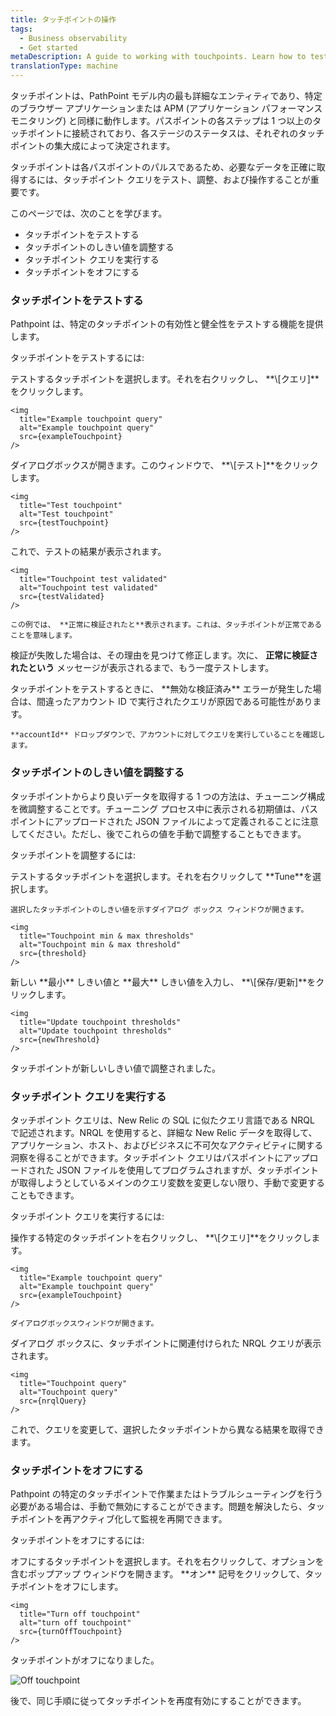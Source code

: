```yaml
---
title: タッチポイントの操作
tags:
  - Business observability
  - Get started
metaDescription: A guide to working with touchpoints. Learn how to test and tune touchpoints to fit your business journey's need.
translationType: machine
---
```










タッチポイントは、PathPoint モデル内の最も詳細なエンティティであり、特定のブラウザー アプリケーションまたは APM (アプリケーション パフォーマンス モニタリング) と同様に動作します。パスポイントの各ステップは 1 つ以上のタッチポイントに接続されており、各ステージのステータスは、それぞれのタッチポイントの集大成によって決定されます。

タッチポイントは各パスポイントのパルスであるため、必要なデータを正確に取得するには、タッチポイント クエリをテスト、調整、および操作することが重要です。

このページでは、次のことを学びます。

* タッチポイントをテストする
* タッチポイントのしきい値を調整する
* タッチポイント クエリを実行する
* タッチポイントをオフにする

### タッチポイントをテストする

Pathpoint は、特定のタッチポイントの有効性と健全性をテストする機能を提供します。

タッチポイントをテストするには:

<Steps>
  <Step>
    テストするタッチポイントを選択します。それを右クリックし、 **\[クエリ]**をクリックします。

    <img
      title="Example touchpoint query"
      alt="Example touchpoint query"
      src={exampleTouchpoint}
    />
  </Step>

  <Step>
    ダイアログボックスが開きます。このウィンドウで、 **\[テスト]**をクリックします。

    <img
      title="Test touchpoint"
      alt="Test touchpoint"
      src={testTouchpoint}
    />
  </Step>

  <Step>
    これで、テストの結果が表示されます。

    <img
      title="Touchpoint test validated"
      alt="Touchpoint test validated"
      src={testValidated}
    />

    この例では、 **正常に検証されたと**表示されます。これは、タッチポイントが正常であることを意味します。
  </Step>

  検証が失敗した場合は、その理由を見つけて修正します。次に、 **正常に検証されたという** メッセージが表示されるまで、もう一度テストします。

  <Callout variant="important">
    タッチポイントをテストするときに、 **無効な検証済み** エラーが発生した場合は、間違ったアカウント ID で実行されたクエリが原因である可能性があります。

    **accountId** ドロップダウンで、アカウントに対してクエリを実行していることを確認します。
  </Callout>
</Steps>

### タッチポイントのしきい値を調整する

タッチポイントからより良いデータを取得する 1 つの方法は、チューニング構成を微調整することです。チューニング プロセス中に表示される初期値は、パスポイントにアップロードされた JSON ファイルによって定義されることに注意してください。ただし、後でこれらの値を手動で調整することもできます。

タッチポイントを調整するには:

<Steps>
  <Step>
    テストするタッチポイントを選択します。それを右クリックして **Tune**を選択します。

    選択したタッチポイントのしきい値を示すダイアログ ボックス ウィンドウが開きます。

    <img
      title="Touchpoint min & max thresholds"
      alt="Touchpoint min & max threshold"
      src={threshold}
    />
  </Step>

  <Step>
    新しい **最小** しきい値と **最大** しきい値を入力し、 **\[保存/更新]**をクリックします。

    <img
      title="Update touchpoint thresholds"
      alt="Update touchpoint thresholds"
      src={newThreshold}
    />
  </Step>

  タッチポイントが新しいしきい値で調整されました。
</Steps>

### タッチポイント クエリを実行する

タッチポイント クエリは、New Relic の SQL に似たクエリ言語である NRQL で記述されます。NRQL を使用すると、詳細な New Relic データを取得して、アプリケーション、ホスト、およびビジネスに不可欠なアクティビティに関する洞察を得ることができます。タッチポイント クエリはパスポイントにアップロードされた JSON ファイルを使用してプログラムされますが、タッチポイントが取得しようとしているメインのクエリ変数を変更しない限り、手動で変更することもできます。

タッチポイント クエリを実行するには:

<Steps>
  <Step>
    操作する特定のタッチポイントを右クリックし、 **\[クエリ]**をクリックします。

    <img
      title="Example touchpoint query"
      alt="Example touchpoint query"
      src={exampleTouchpoint}
    />

    ダイアログボックスウィンドウが開きます。
  </Step>

  <Step>
    ダイアログ ボックスに、タッチポイントに関連付けられた NRQL クエリが表示されます。

    <img
      title="Touchpoint query"
      alt="Touchpoint query"
      src={nrqlQuery}
    />
  </Step>

  これで、クエリを変更して、選択したタッチポイントから異なる結果を取得できます。
</Steps>

### タッチポイントをオフにする

Pathpoint の特定のタッチポイントで作業またはトラブルシューティングを行う必要がある場合は、手動で無効にすることができます。問題を解決したら、タッチポイントを再アクティブ化して監視を再開できます。

タッチポイントをオフにするには:

<Steps>
  <Step>
    オフにするタッチポイントを選択します。それを右クリックして、オプションを含むポップアップ ウィンドウを開きます。
  </Step>

  <Step>
    **オン** 記号をクリックして、タッチポイントをオフにします。

    <img
      title="Turn off touchpoint"
      alt="turn off touchpoint"
      src={turnOffTouchpoint}
    />
  </Step>

  タッチポイントがオフになりました。

  <img
    title="Off touchpoint"
    alt="Off touchpoint"
    src={offTouchpoint}
  />

  後で、同じ手順に従ってタッチポイントを再度有効にすることができます。
</Steps>